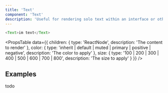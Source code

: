 ```yaml
---
title: 'Text'
component: 'Text'
description: 'Useful for rendering solo text within an interface or other text.'
---
```


```js live
<Text>im text</Text>
```

<PropsTable
  data={{
    children: {
      type: 'ReactNode',
      description: 'The content to render'
    },
    color: {
      type: 'inherit | default | muted | primary | positive | negative',
      description: 'The color to apply'
    },
    size: {
      type: '100 | 200 | 300 | 400 | 500 | 600 | 700 | 800',
      description: 'The size to apply'
    }
  }}
/>

## Examples

todo
